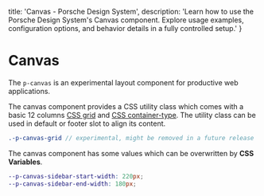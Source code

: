 
  title: 'Canvas - Porsche Design System',
  description: 'Learn how to use the Porsche Design System\'s Canvas component. Explore usage examples, configuration options, and behavior details in a fully controlled setup.'
}

# Canvas <ComponentStatus tagName="p-canvas"></ComponentStatus>

The `p-canvas` is an experimental layout component for productive web applications.

The canvas component provides a CSS utility class which comes with a basic 12 columns
[CSS grid](https://css-tricks.com/snippets/css/complete-guide-grid) and
[CSS container-type](https://css-tricks.com/css-container-queries). The utility class can be used in default or footer
slot to align its content.

```scss
.-p-canvas-grid // experimental, might be removed in a future release
```

The canvas component has some values which can be overwritten by **CSS Variables**.

```scss
--p-canvas-sidebar-start-width: 220px;
--p-canvas-sidebar-end-width: 180px;
```

<ComponentExample codeSample={canvasExample} disableDemo={true} />